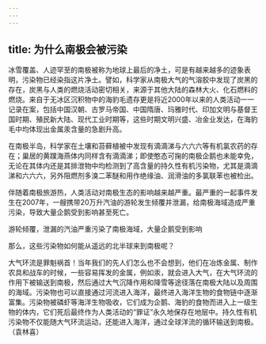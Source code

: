 ```yaml
---
---
---
```

title: 为什么南极会被污染
---




冰雪覆盖、人迹罕至的南极被称为地球上最后的净土，可是有越来越多的迹象表明，污染物已经染指这片净土。譬如，科学家从南极大气的气溶胶中发现了炭黑的存在，炭黑与人类的燃烧活动密切相关，来源于其他大陆的森林大火、化石燃料的燃烧。来自于无冰区沉积物中的海豹毛遗存更是将近2000年以来的人类活动一一记录在案，包括中国汉朝、古罗马帝国、中国隋唐、玛雅时代、印加文明与基督王国时期、殖民新大陆、现代工业时期等，这些时期文明兴盛、冶金业发达，在海豹毛中均体现出金属汞含量的急剧升高。

在南极半岛，科学家在土壤和苔藓植被中发现有滴滴涕与六六六等有机氯农药的存在；巢居的黄蹼海燕体内同样含有滴滴涕；即使憨态可掬的南极企鹅也未能幸免，无论在其体内还是其排泄物中均检测到了高含量的持久性有机污染物，尤其是滴滴涕和六六六，另外阻燃剂多溴二苯醚和用作绝缘油、润滑油的多氯联苯也被检出。

伴随着南极旅游热，人类活动对南极生态的影响越来越严重。最严重的一起事件发生在2007年，一艘携带20万升汽油的游轮发生倾覆并泄漏，给南极海域造成严重污染，导致大量企鹅受到影响甚至死亡。

游轮倾覆，泄漏的汽油严重污染了南极海域，大量企鹅受到影响



那么，这些污染物如何能从遥远的北半球来到南极呢？

大气环流是罪魁祸首！当年我们的先人们怎么也不会想到，他们在冶炼金属、制作农具和战车的时候，一些容易挥发的金属，例如汞，就会进入大气，在大气环流的作用下被输送到南极，然后通过大气沉降作用和降雪等途径落在南极大陆以及周围的海域。污染物也可以直接通过河流进入海洋，最终进入海洋生物的食物链中逐渐富集。污染物被磷虾等海洋生物吸收，它们成为企鹅、海豹的食物而进入上一级生物的体内，它们死后最终作为人类活动的“罪证”永久地保存在地层中。持久性有机污染物不仅能随大气环流运动，还能进入海洋，通过全球洋流的循环输送到南极。（袁林喜）